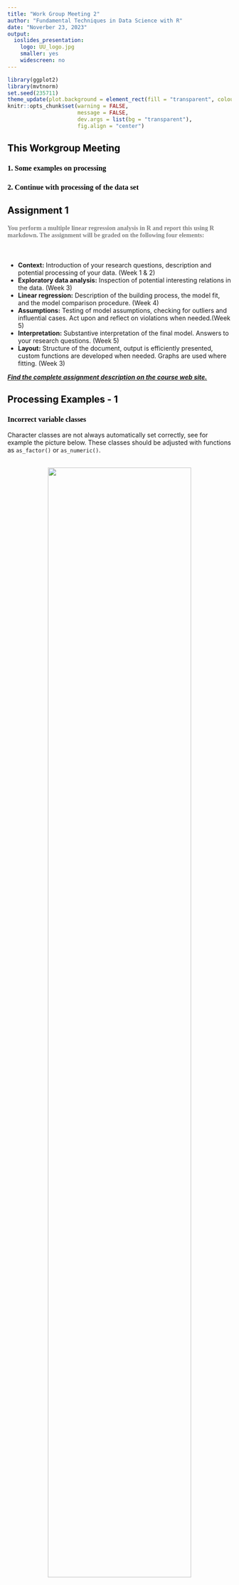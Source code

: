 ```yaml
---
title: "Work Group Meeting 2"
author: "Fundamental Techniques in Data Science with R"
date: "Noverber 23, 2023"
output:
  ioslides_presentation:
    logo: UU_logo.jpg
    smaller: yes
    widescreen: no
---
```


<style>
h2{
  color: black;
}

h3{
  color: black;
  font-family: "Rockwell";
  text-align: left;
}

h4{
  color: grey;
  font-family: "Rockwell";
  text-align: left;
}

.forceBreak { -webkit-column-break-after: always; break-after: column; }

.horizontal {
  display:inline-block;
  width: 20%;
}

</style>

```r
library(ggplot2)
library(mvtnorm)
set.seed(235711)
theme_update(plot.background = element_rect(fill = "transparent", colour = NA))
knitr::opts_chunk$set(warning = FALSE, 
                      message = FALSE, 
                      dev.args = list(bg = "transparent"), 
                      fig.align = "center")
```


## This Workgroup Meeting

<h3> 1\. Some examples on processing </h3>
<h3> 2\. Continue with processing of the data set </h3>


## Assignment 1

<h4>You perform a multiple linear regression analysis in R and report this using R markdown. The assignment will be graded on the following four elements:</h4><br>

-	<b>Context:</b> Introduction of your research questions, description and potential processing of your data. (Week 1 & 2) 
- <b>Exploratory data analysis:</b> Inspection of potential interesting relations in the data. (Week 3)
-	<b>Linear regression:</b> Description of the building process, the model fit, and the model comparison procedure. (Week 4)
-	<b>Assumptions:</b> Testing of model assumptions, checking for outliers and influential cases. Act upon and reflect on violations when needed.(Week 5)
-	<b>Interpretation:</b> Substantive interpretation of the final model. Answers to your research questions. (Week 5)
-	<b>Layout:</b> Structure of the document, output is efficiently presented, custom functions are developed when needed. Graphs are used where fitting. (Week 3)

<b><u><em> Find the complete assignment description on the course web site.</em></u></b>

## Processing Examples - 1

<h3> Incorrect variable classes </h3>

Character classes are not always automatically set correctly, see for example the picture below. These classes should be adjusted with functions as `as_factor()` or `as_numeric()`. <br><br>

<center>
<img src = "class_ex.jpg" width = 80% /img>
</center>

## Processing Examples - 2

<h3> NA's as categories/Recoding of variables </h3>
<br>

<center>
<img src = "wrong_na.jpg" width = 50% /img>
</center>


## Processing Examples - 3

<h3> Total scores & Sum scores </h3>

Some variables need to be computed into new variables, such as scale totals in the example below.<br><br>

<center>
<img src = "scale.jpg" width = 60% /img>
</center>

## Processing Examples - 4

<h3> Linking data sets </h3>

When 2 data sets need to be combined, you can simply bind them `rbind(df1, df2)` for new observations (rows), or `cbind(df1, df2)` when new variables can be added together (same observations). 

<br> If, however, only some observations are the same, you can join the two data frames (`full_join(df1, df2, by = "identification_variable")`). This could be used for the 2 data frames shown below.

<div>
<center>
<img src = "liss_ds_comb.jpg" width = 75% /img>
</center>
</div>

## Remainder of the meeting

<h3> Continue with preprocessing your data set, this should ideally be finished at the end of this meeting. </h3> 


## For the next meeting

<h3> Keep working on Assignment 1 </h3>





